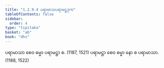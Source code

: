 ```yaml
---
title: "1.2.9.4 ပရာမာသပရာမဋ္ဌဒုက"
tableOfContents: false
sidebar:
  order: 4
type: "tipitaka"
basket: "ab"
book: "dhs"
---
```



<DynamicBreadcrumb />

<Division number="75" book="dhs" e="ch" v="29" p="11">

<Paragraph number="181" book="dhs">
ပရာမာသာ စေဝ ဓမ္မာ ပရာမဋ္ဌာ စ. (<Emphasis>1187, 1521</Emphasis>)
</Paragraph>

<Paragraph number="182" book="dhs">
ပရာမဋ္ဌာ စေဝ ဓမ္မာ နော စ ပရာမာသာ. (<Emphasis>1188, 1522</Emphasis>)
</Paragraph>
</Division>